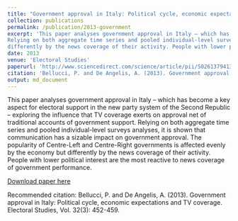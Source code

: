 ```yaml
---
title: "Government approval in Italy: Political cycle, economic expectations and TV coverage"
collection: publications
permalink: /publication/2013-government
excerpt: 'This paper analyses government approval in Italy – which has become a key aspect for electoral support in the new party system of the Second Republic – exploring the influence that TV coverage exerts on approval net of traditional accounts of government support.
Relying on both aggregate time series and pooled individual-level surveys analyses, it is shown that communication has a sizable impact on government approval. The popularity of Centre-Left and Centre-Right governments is affected evenly by the economy but
differently by the news coverage of their activity. People with lower political interest are the most reactive to news coverage of government performance.'
date: 2013
venue: 'Electoral Studies'
paperurl: 'http://www.sciencedirect.com/science/article/pii/S0261379413000644'
citation: 'Bellucci, P. and De Angelis, A. (2013). Government approval in Italy: Political cycle, economic expectations and TV coverage. Electoral Studies, Vol. 32(3): 452-459.'
output: md_document
---
```


This paper analyses government approval in Italy – which has become a key aspect for electoral support in the new party system of the Second Republic – exploring the influence that TV coverage exerts on approval net of traditional accounts of government support.
Relying on both aggregate time series and pooled individual-level surveys analyses, it is shown that communication has a sizable impact on government approval. The popularity of Centre-Left and Centre-Right governments is affected evenly by the economy but
differently by the news coverage of their activity. People with lower political interest are the most reactive to news coverage of government performance.

[Download paper here](http://www.sciencedirect.com/science/article/pii/S0261379413000644)

Recommended citation: Bellucci, P. and De Angelis, A. (2013). Government approval in Italy: Political cycle, economic expectations and TV coverage. Electoral Studies, Vol. 32(3): 452-459.
